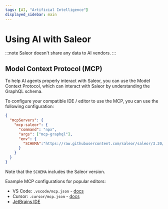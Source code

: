 ```yaml
---
tags: [AI, "Artificial Intelligence"]
displayed_sidebar: main
---
```


# Using AI with Saleor

:::note
Saleor doesn't share any data to AI vendors.
:::

## Model Context Protocol (MCP)

To help AI agents properly interact with Saleor, you can use the Model Context Protocol, which can interact with Saleor by understanding the GraphQL schema.

To configure your compatible IDE / editor to use the MCP, you can use the following configuration:

```json
{
  "mcpServers": {
    "mcp-saleor": {
      "command": "npx",
      "args": ["mcp-graphql"],
      "env": {
        "SCHEMA":"https://raw.githubusercontent.com/saleor/saleor/3.20/saleor/graphql/schema.graphql"
      }
    }
  }
}

```

Note that the `SCHEMA` includes the Saleor version.

Example MCP configurations for popular editors:
- VS Code: `.vscode/mcp.json` - [docs](https://code.visualstudio.com/docs/copilot/chat/mcp-servers)
- Cursor: `.cursor/mcp.json` - [docs](https://docs.cursor.com/context/model-context-protocol#configuration-locations)
- [JetBrains IDE](https://www.jetbrains.com/help/ai-assistant/configure-an-mcp-server.html)

